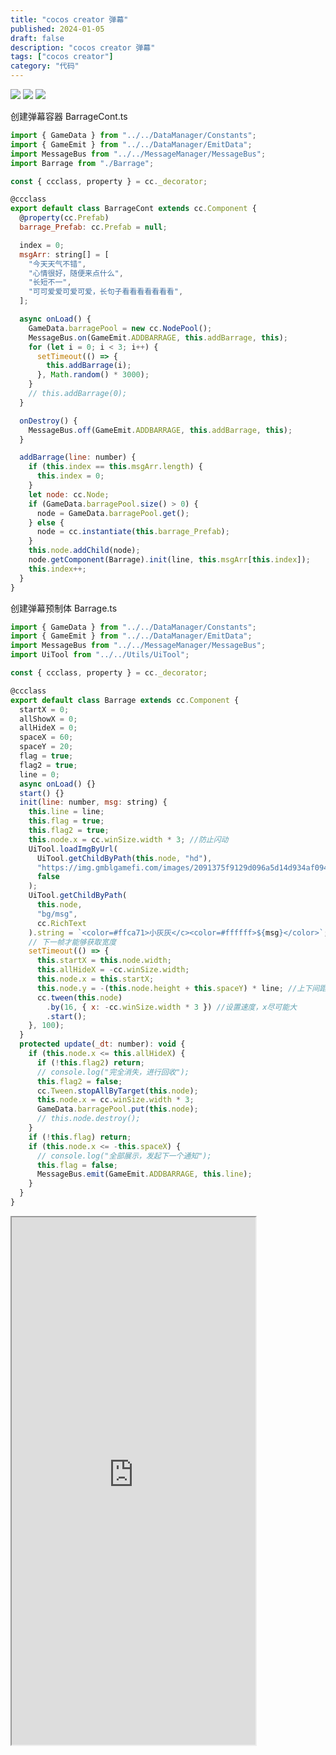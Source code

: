 ```yaml
---
title: "cocos creator 弹幕"
published: 2024-01-05
draft: false
description: "cocos creator 弹幕"
tags: ["cocos creator"]
category: "代码"
---
```


![](https://cdn.jiangwei.zone/blog/20240109124223.png)
![](https://cdn.jiangwei.zone/blog/20240109124243.png)
![](https://cdn.jiangwei.zone/blog/20240109124316.png)

创建弹幕容器 BarrageCont.ts

```js
import { GameData } from "../../DataManager/Constants";
import { GameEmit } from "../../DataManager/EmitData";
import MessageBus from "../../MessageManager/MessageBus";
import Barrage from "./Barrage";

const { ccclass, property } = cc._decorator;

@ccclass
export default class BarrageCont extends cc.Component {
  @property(cc.Prefab)
  barrage_Prefab: cc.Prefab = null;

  index = 0;
  msgArr: string[] = [
    "今天天气不错",
    "心情很好，随便来点什么",
    "长短不一",
    "可可爱爱可爱可爱，长句子看看看看看看看",
  ];

  async onLoad() {
    GameData.barragePool = new cc.NodePool();
    MessageBus.on(GameEmit.ADDBARRAGE, this.addBarrage, this);
    for (let i = 0; i < 3; i++) {
      setTimeout(() => {
        this.addBarrage(i);
      }, Math.random() * 3000);
    }
    // this.addBarrage(0);
  }

  onDestroy() {
    MessageBus.off(GameEmit.ADDBARRAGE, this.addBarrage, this);
  }

  addBarrage(line: number) {
    if (this.index == this.msgArr.length) {
      this.index = 0;
    }
    let node: cc.Node;
    if (GameData.barragePool.size() > 0) {
      node = GameData.barragePool.get();
    } else {
      node = cc.instantiate(this.barrage_Prefab);
    }
    this.node.addChild(node);
    node.getComponent(Barrage).init(line, this.msgArr[this.index]);
    this.index++;
  }
}
```

创建弹幕预制体 Barrage.ts

```js
import { GameData } from "../../DataManager/Constants";
import { GameEmit } from "../../DataManager/EmitData";
import MessageBus from "../../MessageManager/MessageBus";
import UiTool from "../../Utils/UiTool";

const { ccclass, property } = cc._decorator;

@ccclass
export default class Barrage extends cc.Component {
  startX = 0;
  allShowX = 0;
  allHideX = 0;
  spaceX = 60;
  spaceY = 20;
  flag = true;
  flag2 = true;
  line = 0;
  async onLoad() {}
  start() {}
  init(line: number, msg: string) {
    this.line = line;
    this.flag = true;
    this.flag2 = true;
    this.node.x = cc.winSize.width * 3; //防止闪动
    UiTool.loadImgByUrl(
      UiTool.getChildByPath(this.node, "hd"),
      "https://img.gmblgamefi.com/images/2091375f9129d096a5d14d934af0949f_1702054417.jpeg",
      false
    );
    UiTool.getChildByPath(
      this.node,
      "bg/msg",
      cc.RichText
    ).string = `<color=#ffca71>小灰灰</c><color=#ffffff>${msg}</color>`;
    // 下一帧才能够获取宽度
    setTimeout(() => {
      this.startX = this.node.width;
      this.allHideX = -cc.winSize.width;
      this.node.x = this.startX;
      this.node.y = -(this.node.height + this.spaceY) * line; //上下间距
      cc.tween(this.node)
        .by(16, { x: -cc.winSize.width * 3 }) //设置速度，x尽可能大
        .start();
    }, 100);
  }
  protected update(_dt: number): void {
    if (this.node.x <= this.allHideX) {
      if (!this.flag2) return;
      // console.log("完全消失，进行回收");
      this.flag2 = false;
      cc.Tween.stopAllByTarget(this.node);
      this.node.x = cc.winSize.width * 3;
      GameData.barragePool.put(this.node);
      // this.node.destroy();
    }
    if (!this.flag) return;
    if (this.node.x <= -this.spaceX) {
      // console.log("全部展示，发起下一个通知");
      this.flag = false;
      MessageBus.emit(GameEmit.ADDBARRAGE, this.line);
    }
  }
}

```

<iframe
  style="width:390px;height:844px"
  loading="lazy"
  src="https://game.jiangwei.zone/gameall/index.html?scene=barrage&title=%E5%BC%B9%E5%B9%95"
></iframe>
